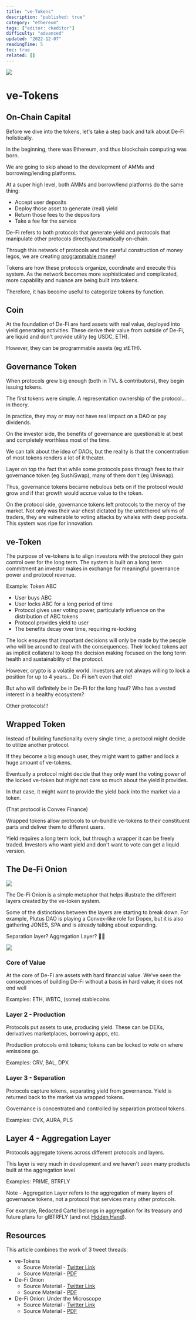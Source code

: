 ```yaml
---
title: "ve-Tokens"
description: "published: true"
category: "ethereum"
tags: ["editor: ckeditor"]
difficulty: "advanced"
updated: "2022-12-07"
readingTime: 5
toc: true
related: []
---
```


![](/images/ve-tokens-1.jpeg)

# ve-Tokens

## On-Chain Capital

Before we dive into the tokens, let's take a step back and talk about De-Fi holistically.

In the beginning, there was Ethereum, and thus blockchain computing was born.

We are going to skip ahead to the development of AMMs and borrowing/lending platforms.

At a super high level, both AMMs and borrow/lend platforms do the same thing:

*   Accept user deposits
*   Deploy those asset to generate (real) yield
*   Return those fees to the depositors
*   Take a fee for the service

De-Fi refers to both protocols that generate yield and protocols that manipulate other protocols directly/automatically on-chain.

Through this network of protocols and the careful construction of money legos, we are creating [programmable money](/ethereum/world-computer/de-fi/programmable-money)!

Tokens are how these protocols organize, coordinate and execute this system. As the network becomes more sophisticated and complicated, more capability and nuance are being built into tokens.

Therefore, it has become useful to categorize tokens by function.

## Coin

At the foundation of De-Fi are hard assets with real value, deployed into yield generating activities. These derive their value from outside of De-Fi, are liquid and don't provide utility (eg USDC, ETH).

However, they can be programmable assets (eg stETH).

## Governance Token

When protocols grew big enough (both in TVL & contributors), they begin issuing tokens. 

The first tokens were simple. A representation ownership of the protocol... in theory. 

In practice, they may or may not have real impact on a DAO or pay dividends.

On the investor side, the benefits of governance are questionable at best and completely worthless most of the time. 

We can talk about the idea of DAOs, but the reality is that the concentration of most tokens renders a lot of it theater.

Layer on top the fact that while some protocols pass through fees to their governance token (eg SushiSwap), many of them don't (eg Uniswap).

Thus, governance tokens became nebulous bets on if the protocol would grow and if that growth would accrue value to the token.

On the protocol side, governance tokens left protocols to the mercy of the market. Not only was their war chest dictated by the untethered whims of traders, they are vulnerable to voting attacks by whales with deep pockets. This system was ripe for innovation.

## ve-Token

The purpose of ve-tokens is to align investors with the protocol they gain control over for the long term. The system is built on a long term commitment an investor makes in exchange for meaningful governance power and protocol revenue.

Example: Token ABC

*   User buys ABC
*   User locks ABC for a long period of time
*   Protocol gives user voting power, particularly influence on the distribution of ABC tokens
*   Protocol provides yield to user
*   The benefits decay over time, requiring re-locking

The lock ensures that important decisions will only be made by the people who will be around to deal with the consequences. Their locked tokens act as implicit collateral to keep the decision making focused on the long term health and sustainability of the protocol.

However, crypto is a volatile world. Investors are not always willing to lock a position for up to 4 years... De-Fi isn't even that old!

But who will definitely be in De-Fi for the long haul? Who has a vested interest in a healthy ecosystem?

Other protocols!!!

## Wrapped Token

Instead of building functionality every single time, a protocol might decide to utilize another protocol.

If they become a big enough user, they might want to gather and lock a huge amount of ve-tokens.

Eventually a protocol might decide that they only want the voting power of the locked ve-token but might not care so much about the yield it provides.

In that case, it might want to provide the yield back into the market via a token.

(That protocol is Convex Finance)

Wrapped tokens allow protocols to un-bundle ve-tokens to their constituent parts and deliver them to different users.

Yield requires a long term lock, but through a wrapper it can be freely traded. Investors who want yield and don't want to vote can get a liquid version.

## The De-Fi Onion

![](/images/ve-tokens-2.jpeg)

The De-Fi Onion is a simple metaphor that helps illustrate the different layers created by the ve-token system.

Some of the distinctions between the layers are starting to break down. For example, Plutus DAO is playing a Convex-like role for Dopex, but it is also gathering JONES, SPA and is already talking about expanding.

Separation layer? Aggregation Layer? 🤷‍♂️

![](/images/ve-tokens-3.jpeg)

### Core of Value

At the core of De-Fi are assets with hard financial value. We've seen the consequences of building De-Fi without a basis in hard value; it does not end well 

Examples: ETH, WBTC, (some) stablecoins

### Layer 2 - Production

Protocols put assets to use, producing yield. These can be DEXs, derivatives marketplaces, borrowing apps, etc.

Production protocols emit tokens; tokens can be locked to vote on where emissions go.

Examples: CRV, BAL, DPX

### Layer 3 - Separation 

Protocols capture tokens, separating yield from governance. Yield is returned back to the market via wrapped tokens. 

Governance is concentrated and controlled by separation protocol tokens. 

Examples: CVX, AURA, PLS

## Layer 4 - Aggregation Layer 

Protocols aggregate tokens across different protocols and layers. 

This layer is very much in development and we haven't seen many products built at the aggregation level 

Examples: PRIME, BTRFLY

Note - Aggregation Layer refers to the aggregation of many layers of governance tokens, not a protocol that services many other protocols. 

For example, Redacted Cartel belongs in aggregation for its treasury and future plans for glBTRFLY (and not [Hidden Hand](https://hiddenhand.finance/)).

## Resources

This article combines the work of 3 tweet threads:

*   ve-Tokens
    *   Source Material - [Twitter Link](https://twitter.com/logarithmicrex/status/1543330112900239360)
    *   Source Material - [PDF](/twitter-pdf-2022-07-03_ve-tokens.pdf)
*   De-Fi Onion
    *   Source Material - [Twitter Link](https://twitter.com/logarithmicrex/status/1539779636803997696)
    *   Source Material - [PDF](/twitter-pdf-2022-06-23_de-fi_onion.pdf)
*   De-Fi Onion: Under the Microscope
    *   Source Material - [Twitter Link](https://twitter.com/logarithmicrex/status/1540424163713642496)
    *   Source Material - [PDF](/twitter-pdf-2022-06-24_de-fi_onion_microscope.pdf)
